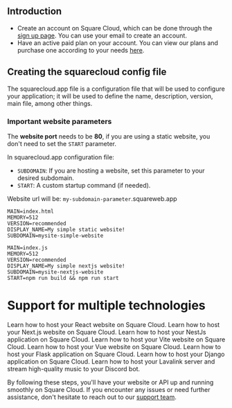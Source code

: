 ## Introduction

* Create an account on Square Cloud, which can be done through the [sign up page](https://squarecloud.app/signup). You can use your email to create an account.
* Have an active paid plan on your account. You can view our plans and purchase one according to your needs [here](https://squarecloud.app/plans).

## Creating the squarecloud config file

<Card title="Learn about: how to make the configuration file for Square Cloud." icon="link" href="<https://docs.squarecloud.app/getting-started/config-file>">
  The squarecloud.app file is a configuration file that will be used to
  configure your application; it will be used to define the name, description,
  version, main file, among other things.
</Card>

### Important website parameters

The **website port** needs to be **80**, if you are using a static website, you don't need to set the `START` parameter.

In squarecloud.app configuration file:

* `SUBDOMAIN`: If you are hosting a website, set this parameter to your desired subdomain.
* `START`: A custom startup command (if needed).

<Note>Website url will be: `my-subdomain-parameter`.squareweb.app</Note>

```systemd This example host a website without custom startup command
MAIN=index.html
MEMORY=512
VERSION=recommended
DISPLAY_NAME=My simple static website!
SUBDOMAIN=mysite-simple-website
```

```systemd This example use all parameters and custom startup command in a website
MAIN=index.js
MEMORY=512
VERSION=recommended
DISPLAY_NAME=My simple nextjs website!
SUBDOMAIN=mysite-nextjs-website
START=npm run build && npm run start
```

# Support for multiple technologies

<CardGroup cols={2}>
  <Card title="React" icon="react" href="https://docs.squarecloud.app/tutorials/how-to-deploy-your-react-website">
    Learn how to host your React website on Square Cloud.
  </Card>

  <Card title="Next.js" icon="node-js" href="https://docs.squarecloud.app/tutorials/how-to-deploy-your-next-website">
    Learn how to host your Next.js website on Square Cloud.
  </Card>

  <Card title="NestJs" icon="js" href="https://docs.squarecloud.app/tutorials/how-to-deploy-your-nestjs-application">
    Learn how to host your NestJs application on Square Cloud.
  </Card>

  <Card title="Vite" icon="rocket" href="https://docs.squarecloud.app/tutorials/how-to-deploy-your-vite-website">
    Learn how to host your Vite website on Square Cloud.
  </Card>

  <Card title="Vue" icon="vuejs" href="https://docs.squarecloud.app/tutorials/how-to-deploy-your-vue-website">
    Learn how to host your Vue website on Square Cloud.
  </Card>

  <Card title="Flask" icon="flask" href="https://docs.squarecloud.app/tutorials/how-to-deploy-your-flask-application">
    Learn how to host your Flask application on Square Cloud.
  </Card>

  <Card title="Django" icon="python" href="https://docs.squarecloud.app/tutorials/how-to-deploy-your-django-application">
    Learn how to host your Django application on Square Cloud.
  </Card>

  <Card title="Lavalink" icon="java" href="https://docs.squarecloud.app/tutorials/how-to-create-your-lavalink-server">
    Learn how to host your Lavalink server and stream high-quality music to your Discord bot.
  </Card>
</CardGroup>

By following these steps, you'll have your website or API up and running smoothly on Square Cloud. If you encounter any issues or need further assistance, don't hesitate to reach out to our [support team](../company/support).
